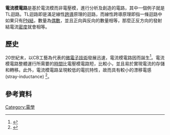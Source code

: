 '''電流模電路'''是基於電流模而非電壓模，進行分析及創造的電路，其中一個例子就是TL迴路。TL迴路即是滿足線性[[跨導|跨導]]原理的迴路，而線性跨導原理即指一條迴路中如果只有[[PN結|PN結]]，數量為[[奇偶性_(數學)|偶數]]，並且正向與反向的數量相等，那麼正反方向的發射結電流[[密度|密度]]就會相等。

==歷史==

20世紀末，以CB工藝為代表的[[微電子學|微電子技術]]發展迅速，電流模電路因而誕生<ref>{{cite journal |last1=Duvvuri |first1=Divya |last2=Pasupureddi |first2=Vijaya Sankara Rao |title=Design and analysis of a current mode integrated CTLE with charge mode adaptation |journal=Microelectronics Journal |date=2016-07 |volume=53 |pages=81–89 |doi=10.1016/j.mejo.2016.04.013 |accessdate=2019-12-20}}</ref>。電流模電路整體運行所需要的[[時間|時間]]比電壓模電路短，{{le|非線性失真|Nonlinear distortion}}比較小，並且易於實現電流的存儲和轉移。此外，電流模電路呈現較低的電抗特性，故而具有較小的漂移電感 (stray-inductance) <ref>{{cite journal |author1=G.E. Saether |author2=C. Toumazou |author3=G. Taylor |author4=K. Eckersall |author5=I.M. Bell |title=Concurrent self test of switched current circuits based on the S/sup 2/I-technique |journal=IEEE Int Symp Circuits Syst |date=1995-01 |volume=12 |issue=2 |pages=841-4 |doi=10.1109/ISCAS.1995.519894 |accessdate=2019-12-20}}</ref>。

==參考資料==
{{reflist}}

{{電學小作品}}
[[Category:電學|Category:電學]]